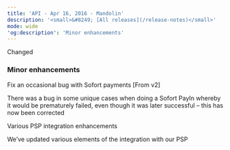 ```yaml
---
title: 'API - Apr 16, 2016 - Mandolin'  
description: '<small>&#8249; [All releases](/release-notes)</small>'  
mode: wide  
'og:description': 'Minor enhancements'  
---
```

  
  <div class="pill pill-blue rn-pill">Changed</div> 
  
### Minor enhancements  

Fix an occasional bug with Sofort payments [From v2]  

There was a bug in some unique cases when doing a Sofort PayIn whereby it would be prematurely failed, even though it was later successful – this has now been corrected  

Various PSP integration enhancements  

We’ve updated various elements of the integration with our PSP